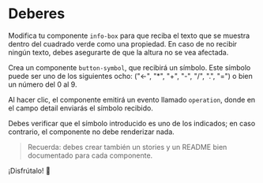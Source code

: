 
<Meta title="Guide/05 - Lección/2- Deberes" />

# Deberes

Modifica tu componente `info-box` para que reciba el texto que se muestra dentro del cuadrado verde como una propiedad.
En caso de no recibir ningún texto, debes asegurarte de que la altura no se vea afectada.

Crea un componente `button-symbol`, que recibirá un símbolo. Este símbolo puede ser uno de los siguientes ocho: ("←", "\*", "+", "-", "/", ".", "=") o bien un número del 0 al 9.

Al hacer clic, el componente emitirá un evento llamado `operation`, donde en el campo detail enviarás el símbolo recibido.

Debes verificar que el símbolo introducido es uno de los indicados; en caso contrario, el componente no debe renderizar nada.

> Recuerda: debes crear también un stories y un README bien documentado para cada componente.

¡Disfrútalo! 🎉

